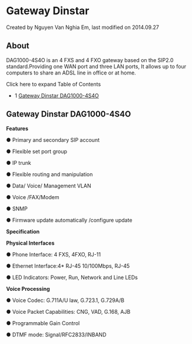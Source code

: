 
# Gateway Dinstar 

 Created by  Nguyen Van Nghia Em, last modified on 2014.09.27

## About

DAG1000-4S4O is an 4 FXS and 4 FXO gateway based on the SIP2.0 standard.Providing one WAN port and three LAN ports, It allows up to four computers to share an ADSL line in office or at home.

Click here to expand Table of Contents

* 1 [Gateway Dinstar DAG1000-4S4O](#gateway-dinstar-dag1000-4s4o)

## Gateway Dinstar DAG1000-4S4O

**Features**

 ● Primary and secondary SIP account

 ● Flexible set port group

 ● IP trunk

 ● Flexible routing and manipulation

 ● Data/ Voice/ Management VLAN

 ● Voice /FAX/Modem

 ● SNMP

 ● Firmware update automatically /configure update

**Specification**

**Physical Interfaces**

 ● Phone Interface: 4 FXS, 4FXO, RJ-11

 ● Ethernet Interface:4\* RJ-45 10/100Mbps, RJ-45

 ● LED Indicators: Power, Run, Network and Line LEDs

**Voice Processing**

 ● Voice Codec: G.711A/U law, G.723.1, G.729A/B

 ● Voice Packet Capabilities: CNG, VAD, G.168, AJB

 ● Programmable Gain Control

 ● DTMF mode: Signal/RFC2833/INBAND


